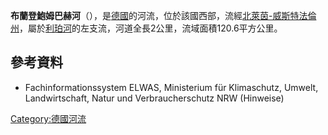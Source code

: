 {{Coord|51.697183|N|8.466642|E|display=title}}

'''布蘭登鮑姆巴赫河'''（{{lang-de|Brandenbaumer Bach}}），是[[德國|德國]]的河流，位於該國西部，流經[[北萊茵-威斯特法倫州|北萊茵-威斯特法倫州]]，屬於[[利珀河|利珀河]]的左支流，河道全長2公里，流域面積120.6平方公里。

==參考資料==
* Fachinformationssystem ELWAS, Ministerium für Klimaschutz, Umwelt, Landwirtschaft, Natur und Verbraucherschutz NRW (Hinweise)

{{Germany-geo-stub}}
[[Category:德國河流|Category:德國河流]]